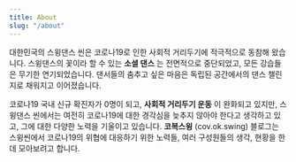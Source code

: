 ```yaml
---
title: About
slug: "/about"
---
```


대한민국의 스윙댄스 씬은 코로나19로 인한 사회적 거리두기에 적극적으로 동참해 왔습니다. 스윙댄스의 꽃이라 할 수 있는 **소셜 댄스** 는 전면적으로 중단되었고, 모든 강습들은 무기한 연기되었습니다. 댄서들의 춤추고 싶은 마음은 독립된 공간에서의 댄스 챌린지로 채워지고 이어졌습니다.

코로나19 국내 신규 확진자가 0명이 되고, **사회적 거리두기 운동** 이 완화되고 있지만, 스윙댄스 씬에서는 여전히 코로나19에 대한 경각심을 늦추지 않아야 한다고 생각하고 있고, 그에 대한 다양한 노력을 기울이고 있습니다. **코복스윙** (cov.ok.swing) 블로그는 스윙씬에서 코로나19의 위협에 대응하기 위한 노력들, 여러 구성원들의 생각, 현황을 한데 모아보려고 합니다. 
